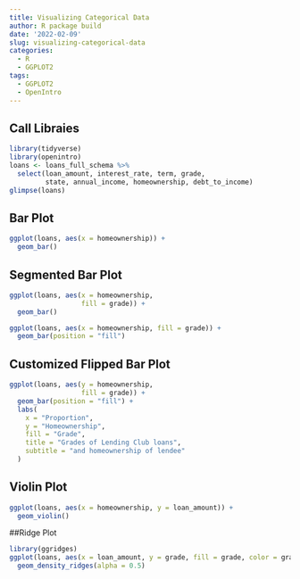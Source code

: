 ```yaml
---
title: Visualizing Categorical Data
author: R package build
date: '2022-02-09'
slug: visualizing-categorical-data
categories:
  - R
  - GGPLOT2
tags:
  - GGPLOT2
  - OpenIntro
---
```


## Call Libraies
```r
library(tidyverse)
library(openintro)
loans <- loans_full_schema %>%
  select(loan_amount, interest_rate, term, grade, 
         state, annual_income, homeownership, debt_to_income)
glimpse(loans)
```
## Bar Plot
```r
ggplot(loans, aes(x = homeownership)) +
  geom_bar()
```

## Segmented Bar Plot
```r
ggplot(loans, aes(x = homeownership, 
                  fill = grade)) +
  geom_bar()
```
```r
ggplot(loans, aes(x = homeownership, fill = grade)) +
  geom_bar(position = "fill")
```

## Customized Flipped Bar Plot 
```r
ggplot(loans, aes(y = homeownership,
                  fill = grade)) +
  geom_bar(position = "fill") +
  labs(
    x = "Proportion",
    y = "Homeownership",
    fill = "Grade",
    title = "Grades of Lending Club loans",
    subtitle = "and homeownership of lendee"
  )
```

## Violin Plot
```r
ggplot(loans, aes(x = homeownership, y = loan_amount)) +
  geom_violin()
```

##Ridge Plot
```r
library(ggridges)
ggplot(loans, aes(x = loan_amount, y = grade, fill = grade, color = grade)) + 
  geom_density_ridges(alpha = 0.5)
```

